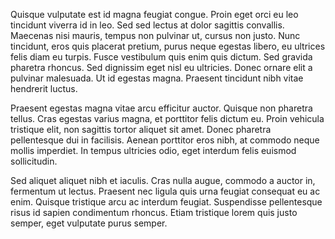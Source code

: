 


Quisque vulputate est id magna feugiat congue. Proin eget orci eu leo tincidunt viverra id in leo. Sed sed lectus at dolor sagittis convallis. Maecenas nisi mauris, tempus non pulvinar ut, cursus non justo. Nunc tincidunt, eros quis placerat pretium, purus neque egestas libero, eu ultrices felis diam eu turpis. Fusce vestibulum quis enim quis dictum. Sed gravida pharetra rhoncus. Sed dignissim eget nisl eu ultricies. Donec ornare elit a pulvinar malesuada. Ut id egestas magna. Praesent tincidunt nibh vitae hendrerit luctus.

Praesent egestas magna vitae arcu efficitur auctor. Quisque non pharetra tellus. Cras egestas varius magna, et porttitor felis dictum eu. Proin vehicula tristique elit, non sagittis tortor aliquet sit amet. Donec pharetra pellentesque dui in facilisis. Aenean porttitor eros nibh, at commodo neque mollis imperdiet. In tempus ultricies odio, eget interdum felis euismod sollicitudin.

Sed aliquet aliquet nibh et iaculis. Cras nulla augue, commodo a auctor in, fermentum ut lectus. Praesent nec ligula quis urna feugiat consequat eu ac enim. Quisque tristique arcu ac interdum feugiat. Suspendisse pellentesque risus id sapien condimentum rhoncus. Etiam tristique lorem quis justo semper, eget vulputate purus semper.
